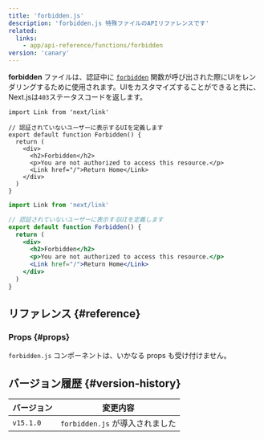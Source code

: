 ```yaml
---
title: 'forbidden.js'
description: 'forbidden.js 特殊ファイルのAPIリファレンスです'
related:
  links:
    - app/api-reference/functions/forbidden
version: 'canary'
---
```


**forbidden** ファイルは、認証中に [`forbidden`](/docs/app/api-reference/functions/forbidden) 関数が呼び出された際にUIをレンダリングするために使用されます。UIをカスタマイズすることができると共に、Next.jsは`403`ステータスコードを返します。

<Tabs>
<TabItem value="tsx" label="TypeScript">

```tsx title="app/forbidden.tsx" switcher
import Link from 'next/link'

// 認証されていないユーザーに表示するUIを定義します
export default function Forbidden() {
  return (
    <div>
      <h2>Forbidden</h2>
      <p>You are not authorized to access this resource.</p>
      <Link href="/">Return Home</Link>
    </div>
  )
}
```

</TabItem>
<TabItem value="jsx" label="JavaScript">

```jsx title="app/forbidden.jsx" switcher
import Link from 'next/link'

// 認証されていないユーザーに表示するUIを定義します
export default function Forbidden() {
  return (
    <div>
      <h2>Forbidden</h2>
      <p>You are not authorized to access this resource.</p>
      <Link href="/">Return Home</Link>
    </div>
  )
}
```

</TabItem>
</Tabs>

## リファレンス {#reference}

### Props {#props}

`forbidden.js` コンポーネントは、いかなる props も受け付けません。

## バージョン履歴 {#version-history}

| バージョン | 変更内容                        |
| ---------- | ------------------------------- |
| `v15.1.0`  | `forbidden.js` が導入されました |
